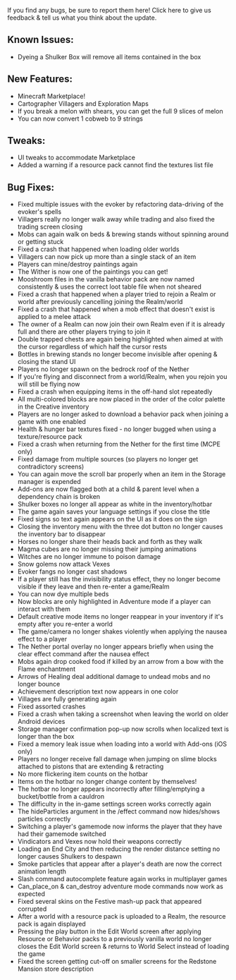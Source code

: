 If you find any bugs, be sure to report them here! Click here to give us feedback & tell us what you think about the update.

  
## **Known Issues:**

-   Dyeing a Shulker Box will remove all items contained in the box

  
## **New Features:**

-   Minecraft Marketplace!
-   Cartographer Villagers and Exploration Maps
-   If you break a melon with shears, you can get the full 9 slices of melon
-   You can now convert 1 cobweb to 9 strings

  
## **Tweaks:**

-   UI tweaks to accommodate Marketplace
-   Added a warning if a resource pack cannot find the textures list file

  
## **Bug Fixes:**

-   Fixed multiple issues with the evoker by refactoring data-driving of the evoker's spells
-   Villagers really no longer walk away while trading and also fixed the trading screen closing
-   Mobs can again walk on beds & brewing stands without spinning around or getting stuck
-   Fixed a crash that happened when loading older worlds
-   Villagers can now pick up more than a single stack of an item
-   Players can mine/destroy paintings again
-   The Wither is now one of the paintings you can get!
-   Mooshroom files in the vanilla behavior pack are now named consistently & uses the correct loot table file when not sheared
-   Fixed a crash that happened when a player tried to rejoin a Realm or world after previously cancelling joining the Realm/world
-   Fixed a crash that happened when a mob effect that doesn't exist is applied to a melee attack
-   The owner of a Realm can now join their own Realm even if it is already full and there are other players trying to join it
-   Double trapped chests are again being highlighted when aimed at with the cursor regardless of which half the cursor rests
-   Bottles in brewing stands no longer become invisible after opening & closing the stand UI
-   Players no longer spawn on the bedrock roof of the Nether
-   If you're flying and disconnect from a world/Realm, when you rejoin you will still be flying now
-   Fixed a crash when equipping items in the off-hand slot repeatedly
-   All multi-colored blocks are now placed in the order of the color palette in the Creative inventory
-   Players are no longer asked to download a behavior pack when joining a game with one enabled
-   Health & hunger bar textures fixed - no longer bugged when using a texture/resource pack
-   Fixed a crash when returning from the Nether for the first time (MCPE only)
-   Fixed damage from multiple sources (so players no longer get contradictory screens)
-   You can again move the scroll bar properly when an item in the Storage manager is expended
-   Add-ons are now flagged both at a child & parent level when a dependency chain is broken
-   Shulker boxes no longer all appear as white in the inventory/hotbar
-   The game again saves your language settings if you close the title
-   Fixed signs so text again appears on the UI as it does on the sign
-   Closing the inventory menu with the three dot button no longer causes the inventory bar to disappear
-   Horses no longer share their heads back and forth as they walk
-   Magma cubes are no longer missing their jumping animations
-   Witches are no longer immune to poison damage
-   Snow golems now attack Vexes
-   Evoker fangs no longer cast shadows
-   If a player still has the invisibility status effect, they no longer become visible if they leave and then re-enter a game/Realm
-   You can now dye multiple beds
-   Now blocks are only highlighted in Adventure mode if a player can interact with them
-   Default creative mode items no longer reappear in your inventory if it's empty after you re-enter a world
-   The game/camera no longer shakes violently when applying the nausea effect to a player
-   The Nether portal overlay no longer appears briefly when using the clear effect command after the nausea effect
-   Mobs again drop cooked food if killed by an arrow from a bow with the Flame enchantment
-   Arrows of Healing deal additional damage to undead mobs and no longer bounce
-   Achievement description text now appears in one color
-   Villages are fully generating again
-   Fixed assorted crashes
-   Fixed a crash when taking a screenshot when leaving the world on older Android devices
-   Storage manager confirmation pop-up now scrolls when localized text is longer than the box
-   Fixed a memory leak issue when loading into a world with Add-ons (iOS only)
-   Players no longer receive fall damage when jumping on slime blocks attached to pistons that are extending & retracting
-   No more flickering item counts on the hotbar
-   Items on the hotbar no longer change content by themselves!
-   The hotbar no longer appears incorrectly after filling/emptying a bucket/bottle from a cauldron
-   The difficulty in the in-game settings screen works correctly again
-   The hideParticles argument in the /effect command now hides/shows particles correctly
-   Switching a player's gamemode now informs the player that they have had their gamemode switched
-   Vindicators and Vexes now hold their weapons correctly
-   Loading an End City and then reducing the render distance setting no longer causes Shulkers to despawn
-   Smoke particles that appear after a player's death are now the correct animation length
-   Slash command autocomplete feature again works in multiplayer games
-   Can\_place\_on & can\_destroy adventure mode commands now work as expected
-   Fixed several skins on the Festive mash-up pack that appeared corrupted
-   After a world with a resource pack is uploaded to a Realm, the resource pack is again displayed
-   Pressing the play button in the Edit World screen after applying Resource or Behavior packs to a previously vanilla world no longer closes the Edit World screen & returns to World Select instead of loading the game
-   Fixed the screen getting cut-off on smaller screens for the Redstone Mansion store description
